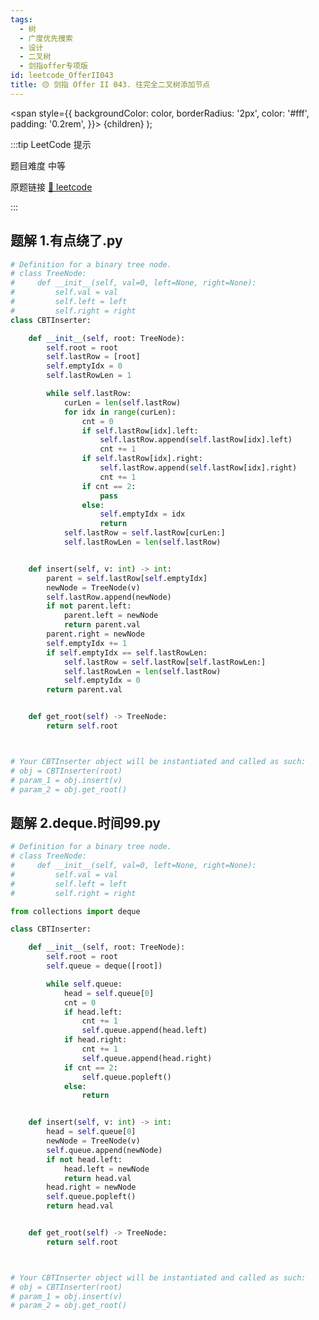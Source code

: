 ```yaml
---
tags:
  - 树
  - 广度优先搜索
  - 设计
  - 二叉树
  - 剑指offer专项版
id: leetcode_OfferII043
title: 🟡 剑指 Offer II 043. 往完全二叉树添加节点
---
```


  <span
    style={{
      backgroundColor: color,
      borderRadius: '2px',
      color: '#fff',
      padding: '0.2rem',
    }}>
    {children}
  </span>
);

:::tip LeetCode 提示

题目难度 <Highlight color="#ffc01e">中等</Highlight>

原题链接 [🔗 leetcode](https://leetcode-cn.com/problems/NaqhDT/)

:::



## 题解 1.有点绕了.py

```py
# Definition for a binary tree node.
# class TreeNode:
#     def __init__(self, val=0, left=None, right=None):
#         self.val = val
#         self.left = left
#         self.right = right
class CBTInserter:

    def __init__(self, root: TreeNode):
        self.root = root
        self.lastRow = [root]
        self.emptyIdx = 0
        self.lastRowLen = 1

        while self.lastRow:
            curLen = len(self.lastRow)
            for idx in range(curLen):
                cnt = 0
                if self.lastRow[idx].left:
                    self.lastRow.append(self.lastRow[idx].left)
                    cnt += 1
                if self.lastRow[idx].right:
                    self.lastRow.append(self.lastRow[idx].right)
                    cnt += 1
                if cnt == 2:
                    pass
                else:
                    self.emptyIdx = idx
                    return
            self.lastRow = self.lastRow[curLen:]
            self.lastRowLen = len(self.lastRow)


    def insert(self, v: int) -> int:
        parent = self.lastRow[self.emptyIdx]
        newNode = TreeNode(v)
        self.lastRow.append(newNode)
        if not parent.left:
            parent.left = newNode
            return parent.val
        parent.right = newNode
        self.emptyIdx += 1
        if self.emptyIdx == self.lastRowLen:
            self.lastRow = self.lastRow[self.lastRowLen:]
            self.lastRowLen = len(self.lastRow)
            self.emptyIdx = 0
        return parent.val


    def get_root(self) -> TreeNode:
        return self.root



# Your CBTInserter object will be instantiated and called as such:
# obj = CBTInserter(root)
# param_1 = obj.insert(v)
# param_2 = obj.get_root()
```

## 题解 2.deque.时间99.py

```py
# Definition for a binary tree node.
# class TreeNode:
#     def __init__(self, val=0, left=None, right=None):
#         self.val = val
#         self.left = left
#         self.right = right

from collections import deque

class CBTInserter:

    def __init__(self, root: TreeNode):
        self.root = root
        self.queue = deque([root])

        while self.queue:
            head = self.queue[0]
            cnt = 0
            if head.left:
                cnt += 1
                self.queue.append(head.left)
            if head.right:
                cnt += 1
                self.queue.append(head.right)
            if cnt == 2:
                self.queue.popleft()
            else:
                return


    def insert(self, v: int) -> int:
        head = self.queue[0]
        newNode = TreeNode(v)
        self.queue.append(newNode)
        if not head.left:
            head.left = newNode
            return head.val
        head.right = newNode
        self.queue.popleft()
        return head.val


    def get_root(self) -> TreeNode:
        return self.root



# Your CBTInserter object will be instantiated and called as such:
# obj = CBTInserter(root)
# param_1 = obj.insert(v)
# param_2 = obj.get_root()
```


